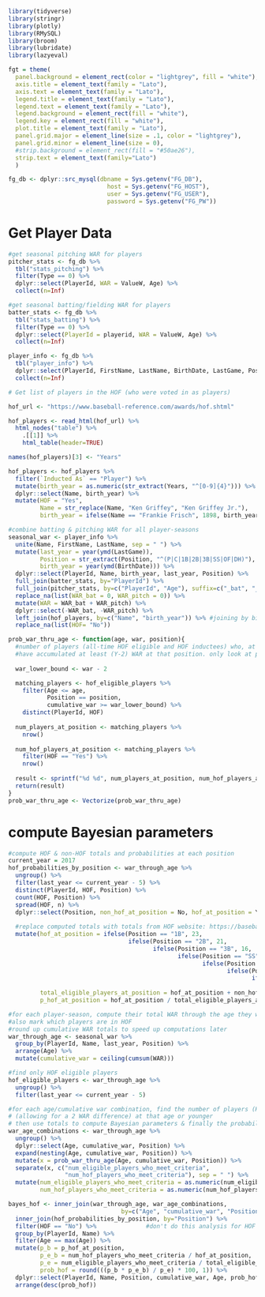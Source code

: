 ```r
library(tidyverse)
library(stringr)
library(plotly)
library(RMySQL)
library(broom)
library(lubridate)
library(lazyeval)

fgt = theme(
  panel.background = element_rect(color = "lightgrey", fill = "white"),
  axis.title = element_text(family = "Lato"),
  axis.text = element_text(family = "Lato"),
  legend.title = element_text(family = "Lato"),
  legend.text = element_text(family = "Lato"),
  legend.background = element_rect(fill = "white"),
  legend.key = element_rect(fill = "white"),
  plot.title = element_text(family = "Lato"),
  panel.grid.major = element_line(size = .1, color = "lightgrey"),
  panel.grid.minor = element_line(size = 0),
  #strip.background = element_rect(fill = "#50ae26"),
  strip.text = element_text(family="Lato")
  )

fg_db <- dplyr::src_mysql(dbname = Sys.getenv("FG_DB"), 
                            host = Sys.getenv("FG_HOST"), 
                            user = Sys.getenv("FG_USER"),
                            password = Sys.getenv("FG_PW"))

```


# Get Player Data

```r
#get seasonal pitching WAR for players
pitcher_stats <- fg_db %>%
  tbl("stats_pitching") %>%
  filter(Type == 0) %>%
  dplyr::select(PlayerId, WAR = ValueW, Age) %>%
  collect(n=Inf)

#get seasonal batting/fielding WAR for players
batter_stats <- fg_db %>%
  tbl("stats_batting") %>%
  filter(Type == 0) %>%
  dplyr::select(PlayerId = playerid, WAR = ValueW, Age) %>%
  collect(n=Inf)

player_info <- fg_db %>%
  tbl("player_info") %>%
  dplyr::select(PlayerId, FirstName, LastName, BirthDate, LastGame, Position) %>%
  collect(n=Inf)

# Get list of players in the HOF (who were voted in as players)

hof_url <- "https://www.baseball-reference.com/awards/hof.shtml"

hof_players <- read_html(hof_url) %>%
  html_nodes("table") %>%
    .[[1]] %>%
    html_table(header=TRUE)

names(hof_players)[3] <- "Years"

hof_players <- hof_players %>%
  filter(`Inducted As` == "Player") %>%
  mutate(birth_year = as.numeric(str_extract(Years, "^[0-9]{4}"))) %>%
  dplyr::select(Name, birth_year) %>%
  mutate(HOF = "Yes",
         Name = str_replace(Name, "Ken Griffey", "Ken Griffey Jr."),
         birth_year = ifelse(Name == "Frankie Frisch", 1898, birth_year))

#combine batting & pitching WAR for all player-seasons    
seasonal_war <- player_info %>%
  unite(Name, FirstName, LastName, sep = " ") %>%
  mutate(last_year = year(ymd(LastGame)),
         Position = str_extract(Position, "^(P|C|1B|2B|3B|SS|OF|DH)"),    #extract primary position from dataset
         birth_year = year(ymd(BirthDate))) %>%   
  dplyr::select(PlayerId, Name, birth_year, last_year, Position) %>%
  full_join(batter_stats, by="PlayerId") %>%
  full_join(pitcher_stats, by=c("PlayerId", "Age"), suffix=c("_bat", "_pitch")) %>% 
  replace_na(list(WAR_bat = 0, WAR_pitch = 0)) %>%
  mutate(WAR = WAR_bat + WAR_pitch) %>%
  dplyr::select(-WAR_bat, -WAR_pitch) %>%
  left_join(hof_players, by=c("Name", "birth_year")) %>% #joining by birth year prevents mis-identifying players w/same name
  replace_na(list(HOF= "No"))

```



```r
prob_war_thru_age <- function(age, war, position){
  #number of players (all-time HOF eligible and HOF inductees) who, at age X or younger, 
  #have accumulated at least (Y-2) WAR at that position. only look at players who retired 5 years ago or earlier
  
  war_lower_bound <- war - 2

  matching_players <- hof_eligible_players %>%
    filter(Age <= age,
           Position == position,
           cumulative_war >= war_lower_bound) %>%
    distinct(PlayerId, HOF)
  
  num_players_at_position <- matching_players %>%
    nrow()
  
  num_hof_players_at_position <- matching_players %>%
    filter(HOF == "Yes") %>%
    nrow()
  
  result <- sprintf("%d %d", num_players_at_position, num_hof_players_at_position)
  return(result)
}
prob_war_thru_age <- Vectorize(prob_war_thru_age)
```

# compute Bayesian parameters

```r
#compute HOF & non-HOF totals and probabilities at each position
current_year = 2017
hof_probabilities_by_position <- war_through_age %>% 
  ungroup() %>% 
  filter(last_year <= current_year - 5) %>%
  distinct(PlayerId, HOF, Position) %>%
  count(HOF, Position) %>% 
  spread(HOF, n) %>%
  dplyr::select(Position, non_hof_at_position = No, hof_at_position = Yes) %>%
  
  #replace computed totals with totals from HOF website: https://baseballhall.org/hall-of-famers/hall-of-famers-by-position
  mutate(hof_at_position = ifelse(Position == "1B", 23,
                                  ifelse(Position == "2B", 21,
                                         ifelse(Position == "3B", 16,
                                                ifelse(Position == "SS", 24,
                                                       ifelse(Position == "C", 18,
                                                              ifelse(Position == "OF", 70,
                                                                     ifelse(Position == "DH", 0,
                                                                            ifelse(Position == "P", 77, hof_at_position)))))))),
         total_eligible_players_at_position = hof_at_position + non_hof_at_position,
         p_hof_at_position = hof_at_position / total_eligible_players_at_position)

#for each player-season, compute their total WAR through the age they were that season
#also mark which players are in HOF
#round up cumulative WAR totals to speed up computations later
war_through_age <- seasonal_war %>%
  group_by(PlayerId, Name, last_year, Position) %>%
  arrange(Age) %>%
  mutate(cumulative_war = ceiling(cumsum(WAR)))

#find only HOF eligible players 
hof_eligible_players <- war_through_age %>%
  ungroup() %>%
  filter(last_year <= current_year - 5)

#for each age/cumulative war combination, find the number of players (HOF & non-HOF) who achieved at least that total,
# (allowing for a 2 WAR difference) at that age or younger
# then use totals to compute Bayesian parameters & finally the probability of that player reaching HOF
war_age_combinations <- war_through_age %>%
  ungroup() %>%
  dplyr::select(Age, cumulative_war, Position) %>%
  expand(nesting(Age, cumulative_war, Position)) %>%
  mutate(x = prob_war_thru_age(Age, cumulative_war, Position)) %>%
  separate(x, c("num_eligible_players_who_meet_criteria", 
                "num_hof_players_who_meet_criteria"), sep = " ") %>%
  mutate(num_eligible_players_who_meet_criteria = as.numeric(num_eligible_players_who_meet_criteria),
         num_hof_players_who_meet_criteria = as.numeric(num_hof_players_who_meet_criteria))

bayes_hof <- inner_join(war_through_age, war_age_combinations, 
                                by=c("Age", "cumulative_war", "Position")) %>%
  inner_join(hof_probabilities_by_position, by="Position") %>%
  filter(HOF == "No") %>%              #don't do this analysis for HOF inductees
  group_by(PlayerId, Name) %>%
  filter(Age == max(Age)) %>%
  mutate(p_b = p_hof_at_position,
         p_e_b = num_hof_players_who_meet_criteria / hof_at_position,
         p_e = num_eligible_players_who_meet_criteria / total_eligible_players_at_position,
         prob_hof = round(((p_b * p_e_b) / p_e) * 100, 1)) %>%
  dplyr::select(PlayerId, Name, Position, cumulative_war, Age, prob_hof, everything(), -WAR, -HOF) %>%
  arrange(desc(prob_hof))
```




